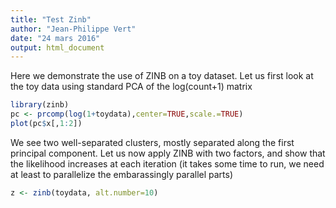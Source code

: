 ```yaml
---
title: "Test Zinb"
author: "Jean-Philippe Vert"
date: "24 mars 2016"
output: html_document
---
```


Here we demonstrate the use of ZINB on a toy dataset. Let us first look at the toy data using standard PCA of the log(count+1) matrix

```r
library(zinb)
pc <- prcomp(log(1+toydata),center=TRUE,scale.=TRUE)
plot(pc$x[,1:2])
```

We see two well-separated clusters, mostly separated along the first principal component. Let us now apply ZINB with two factors, and show that the likelihood increases at each iteration (it takes some time to run, we need at least to parallelize the embarassingly parallel parts)
```r
z <- zinb(toydata, alt.number=10)
```